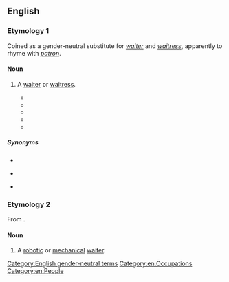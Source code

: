 ==English==

===Etymology 1===
Coined as a gender-neutral substitute for ''[[waiter]]'' and ''[[waitress]]'', apparently to rhyme with ''[[patron]]''.

====Noun====
{{wikipedia}}
{{en-noun}}

# {{lb|en|nonstandard|rare}} A [[waiter]] or [[waitress]].
#* {{quote-book
|date=1992
|title=Jack the Bodiless
|first=Julian
|last=May
|authorlink=Julian May
|publisher=Knopf
|isbn=9780679409502
|ol=1567595M
|passage=With adolescent perversity, he turned up his nose at all of the elegant French items on the Closerie's menu and scandalized the '''waitron''' by demanding corned-beef hash—fried extra crisp—with poached eggs, a slice of fresh papaya with lime, banana-walnut bread, and a pitcher of Mexican chocolate.
}}
#* {{quote-book
|date=2004-09-28
|title=The Food and Beverage Handbook
|first=Tracey
|last=Dalton
|location=Lansdowne
|publisher=Juta and Company Ltd.
|isbn=9780702166396
|ol=7774255M
|page=48
|pageurl=http://books.google.com/books?id=NXBFhBNR2bYC&pg=PA48&dq=waitron
|passage=Table Service is the combined interaction between the guest and the '''waitron''' whilst seated at a table in the establishment's restaurant.
}}
#* {{quote-book
|date=2008-02-01
|title=Spit Or Swallow: A Guide for the Wine Virgin
|first=Jenny
|last=Ratcliffe-Wright
|location=Lansdowne
|publisher=Double Storey
|isbn=9781770130616
|ol=25421828M
|page=89
|pageurl=http://books.google.com/books?id=_-a8JSY4TRIC&pg=RA1-PA89&dq=waitron
|passage=If your wine '''waitron''' smells the cork, s/he's probably a beginner at this game because you can tell absolutely nothing by smelling the cork.
}}
#* {{quote-journal
|date=2010-05-10
|title=Jo'burg and London, relatively speaking
|first=Sam
|last=Cowen
|newspaper={{w|Daily Telegraph}}
|issn=0307-1235
|url=http://www.telegraph.co.uk/expat/expatlife/7686118/Joburg-and-London-relatively-speaking.html
|passage=Come back here with your cut glass, posh English accent and '''waitrons''' everywhere will melt at your feet.
}}
#* {{seemorecites|lang=en}}

=====Synonyms=====
* {{l|en|waitperson}}
* {{l|en|waitstaff}} {{qualifier|collective}}
* {{l|en|server}}

===Etymology 2===
From {{suffix|waiter|tron|lang=en}}.

====Noun====
{{en-noun}}

# {{lb|en|dated|science fiction}} A [[robotic]] or [[mechanical]] [[waiter]].

[[Category:English gender-neutral terms]]
[[Category:en:Occupations]]
[[Category:en:People]]